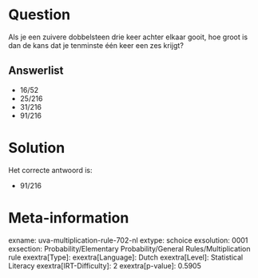 Question
========

Als je een zuivere dobbelsteen drie keer achter elkaar gooit, hoe groot
is dan de kans dat je tenminste één keer een zes krijgt?

Answerlist
----------

* 16/52
* 25/216
* 31/216
* 91/216

Solution
========

Het correcte antwoord is: 

* 91/216

Meta-information
================
exname: uva-multiplication-rule-702-nl
extype: schoice
exsolution: 0001
exsection: Probability/Elementary Probability/General Rules/Multiplication rule
exextra[Type]: 
exextra[Language]: Dutch
exextra[Level]: Statistical Literacy
exextra[IRT-Difficulty]: 2
exextra[p-value]: 0.5905
